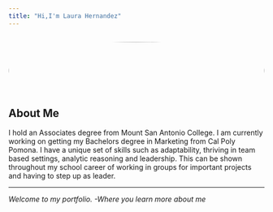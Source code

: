 ```yaml
---
title: "Hi,I'm Laura Hernandez"
---
```


:::: columns
::: {.column width="30%"}
![](meimage.jpg){width="100%" style="border-radius: 50%;"}

I am a Business Administration major, with a focus on marketing. I am learning to specialize in consumer behavior, conducting market research and developing marketing campaigns.
:::
::::

## About Me

I hold an Associates degree from Mount San Antonio College. I am currently working on getting my Bachelors degree in Marketing from Cal Poly Pomona. I have a unique set of skills such as adaptability, thriving in team based settings, analytic reasoning and leadership. This can be shown throughout my school career of working in groups for important projects and having to step up as leader.

------------------------------------------------------------------------

*Welcome to my portfolio. -Where you learn more about me*
